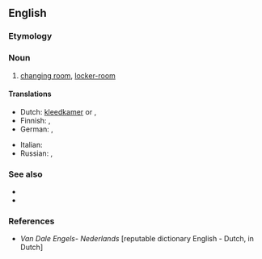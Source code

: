 ==English==

===Etymology===
{{compound|en|change|room}}

===Noun===
{{en-noun}}

# {{lb|en|mostly|US}} [[changing room]], [[locker-room]]

====Translations====
{{trans-top|changing room}}
* Dutch: [[kleedkamer]] {{g|f}} or {{g|m}}, {{t|nl|kleedlokaal|n}}
* Finnish: {{t+|fi|pukuhuone}}, {{t+|fi|pukukoppi}}
* German: {{t+|de|Ankleideraum|m}}, {{t+|de|Umkleideraum|m}}
{{trans-mid}}
* Italian: {{t+|it|spogliatoio|m}}
* Russian: {{t+|ru|раздева́лка|f}} {{qualifier|in a gym}}, {{t+|ru|приме́рочная|f}} {{qualifier|in a shop}}
{{trans-bottom}}

===See also===
* {{l|en|vestiary}}
* {{l|en|vestry}}

===References===
* ''Van Dale Engels- Nederlands'' [reputable dictionary English - Dutch, in Dutch]